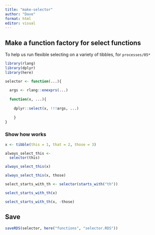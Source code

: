 ```yaml
---
title: "make-selector"
author: "Dave"
format: html
editor: visual
---
```


## Make a function factory for select functions

To help us run flexible selecting on a variety of tibbles, for `processes/05*`

```r
library(rlang)
library(dplyr)
library(here)

selector <- function(...){
  
  args <- rlang::enexprs(...)
  
  function(x, ...){
    
    dplyr::select(x, !!!args, ...)
    
    }
}

```

### Show how works

```r
x <- tibble(this = 1, that = 2, those = 3)

always_select_this <-
  selector(this)

always_select_this(x)

always_select_this(x, those)

select_starts_with_th <- selector(starts_with("th"))

select_starts_with_th(x)

select_starts_with_th(x, -those)
```

## Save

```r
saveRDS(selector, here("functions", "selector.RDS"))
```
